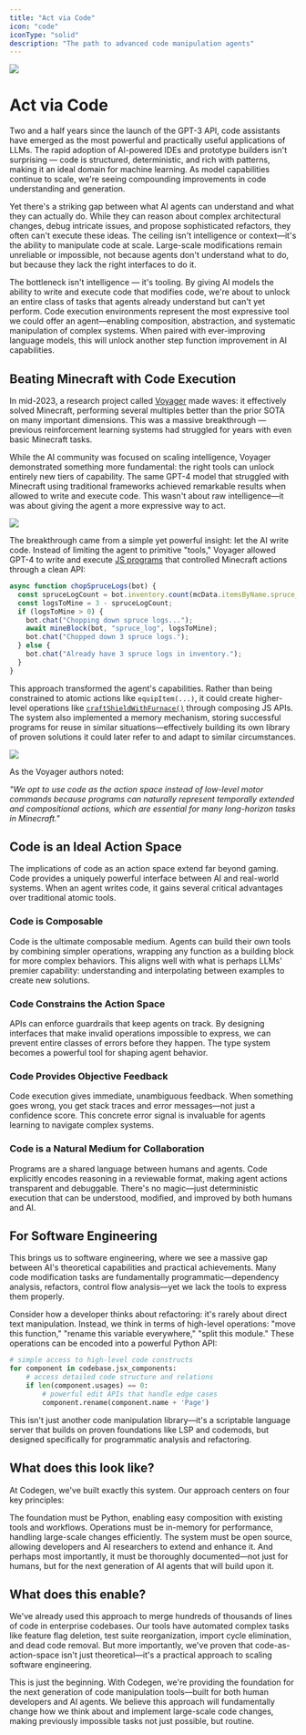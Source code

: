 ```yaml
---
title: "Act via Code"
icon: "code"
iconType: "solid"
description: "The path to advanced code manipulation agents"
---
```


<Frame caption="Voyager (Jim Fan)">
  <img src="/images/nether-portal.png" />
</Frame>


# Act via Code

Two and a half years since the launch of the GPT-3 API, code assistants have emerged as the most powerful and practically useful applications of LLMs. The rapid adoption of AI-powered IDEs and prototype builders isn't surprising — code is structured, deterministic, and rich with patterns, making it an ideal domain for machine learning. As model capabilities continue to scale, we're seeing compounding improvements in code understanding and generation.

Yet there's a striking gap between what AI agents can understand and what they can actually do. While they can reason about complex architectural changes, debug intricate issues, and propose sophisticated refactors, they often can't execute these ideas. The ceiling isn't intelligence or context—it's the ability to manipulate code at scale. Large-scale modifications remain unreliable or impossible, not because agents don't understand what to do, but because they lack the right interfaces to do it.

The bottleneck isn't intelligence — it's tooling. By giving AI models the ability to write and execute code that modifies code, we're about to unlock an entire class of tasks that agents already understand but can't yet perform. Code execution environments represent the most expressive tool we could offer an agent—enabling composition, abstraction, and systematic manipulation of complex systems. When paired with ever-improving language models, this will unlock another step function improvement in AI capabilities.

## Beating Minecraft with Code Execution

In mid-2023, a research project called [Voyager](https://voyager.minedojo.org) made waves: it effectively solved Minecraft, performing several multiples better than the prior SOTA on many important dimensions. This was a massive breakthrough — previous reinforcement learning systems had struggled for years with even basic Minecraft tasks.

While the AI community was focused on scaling intelligence, Voyager demonstrated something more fundamental: the right tools can unlock entirely new tiers of capability. The same GPT-4 model that struggled with Minecraft using traditional frameworks achieved remarkable results when allowed to write and execute code. This wasn't about raw intelligence—it was about giving the agent a more expressive way to act.

<Frame>
   <img src="/images/voyager-performance.png" />
</Frame>

The breakthrough came from a simple yet powerful insight: let the AI write code. Instead of limiting the agent to primitive "tools," Voyager allowed GPT-4 to write and execute [JS programs](https://github.com/MineDojo/Voyager/tree/main/skill_library/trial2/skill/code) that controlled Minecraft actions through a clean API:

```javascript
async function chopSpruceLogs(bot) {
  const spruceLogCount = bot.inventory.count(mcData.itemsByName.spruce_log.id);
  const logsToMine = 3 - spruceLogCount;
  if (logsToMine > 0) {
    bot.chat("Chopping down spruce logs...");
    await mineBlock(bot, "spruce_log", logsToMine);
    bot.chat("Chopped down 3 spruce logs.");
  } else {
    bot.chat("Already have 3 spruce logs in inventory.");
  }
}
```

This approach transformed the agent's capabilities. Rather than being constrained to atomic actions like `equipItem(...)`, it could create higher-level operations like [`craftShieldWithFurnace()`](https://github.com/MineDojo/Voyager/blob/main/skill_library/trial2/skill/code/craftShieldWithFurnace.js) through composing JS APIs. The system also implemented a memory mechanism, storing successful programs for reuse in similar situations—effectively building its own library of proven solutions it could later refer to and adapt to similar circumstances.

<Frame>
   <img src="/images/voyager-retrieval.png" />
</Frame>

As the Voyager authors noted: 

<Tip>*"We opt to use code as the action space instead of low-level motor commands because programs can naturally represent temporally extended and compositional actions, which are essential for many long-horizon tasks in Minecraft."*</Tip>

## Code is an Ideal Action Space

The implications of code as an action space extend far beyond gaming. Code provides a uniquely powerful interface between AI and real-world systems. When an agent writes code, it gains several critical advantages over traditional atomic tools.

### Code is Composable
Code is the ultimate composable medium. Agents can build their own tools by combining simpler operations, wrapping any function as a building block for more complex behaviors. This aligns well with what is perhaps LLMs' premier capability: understanding and interpolating between examples to create new solutions.

### Code Constrains the Action Space
APIs can enforce guardrails that keep agents on track. By designing interfaces that make invalid operations impossible to express, we can prevent entire classes of errors before they happen. The type system becomes a powerful tool for shaping agent behavior.

### Code Provides Objective Feedback
Code execution gives immediate, unambiguous feedback. When something goes wrong, you get stack traces and error messages—not just a confidence score. This concrete error signal is invaluable for agents learning to navigate complex systems.

### Code is a Natural Medium for Collaboration
Programs are a shared language between humans and agents. Code explicitly encodes reasoning in a reviewable format, making agent actions transparent and debuggable. There's no magic—just deterministic execution that can be understood, modified, and improved by both humans and AI.

## For Software Engineering

This brings us to software engineering, where we see a massive gap between AI's theoretical capabilities and practical achievements. Many code modification tasks are fundamentally programmatic—dependency analysis, refactors, control flow analysis—yet we lack the tools to express them properly.

Consider how a developer thinks about refactoring: it's rarely about direct text manipulation. Instead, we think in terms of high-level operations: "move this function," "rename this variable everywhere," "split this module." These operations can be encoded into a powerful Python API:

```python
# simple access to high-level code constructs
for component in codebase.jsx_components:
    # access detailed code structure and relations
    if len(component.usages) == 0:
        # powerful edit APIs that handle edge cases
        component.rename(component.name + 'Page')
```

This isn't just another code manipulation library—it's a scriptable language server that builds on proven foundations like LSP and codemods, but designed specifically for programmatic analysis and refactoring.

## What does this look like?

At Codegen, we've built exactly this system. Our approach centers on four key principles:

The foundation must be Python, enabling easy composition with existing tools and workflows. Operations must be in-memory for performance, handling large-scale changes efficiently. The system must be open source, allowing developers and AI researchers to extend and enhance it. And perhaps most importantly, it must be thoroughly documented—not just for humans, but for the next generation of AI agents that will build upon it.

## What does this enable?

We've already used this approach to merge hundreds of thousands of lines of code in enterprise codebases. Our tools have automated complex tasks like feature flag deletion, test suite reorganization, import cycle elimination, and dead code removal. But more importantly, we've proven that code-as-action-space isn't just theoretical—it's a practical approach to scaling software engineering.

This is just the beginning. With Codegen, we're providing the foundation for the next generation of code manipulation tools—built for both human developers and AI agents. We believe this approach will fundamentally change how we think about and implement large-scale code changes, making previously impossible tasks not just possible, but routine.